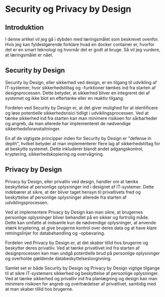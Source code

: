 # Security og Privacy by Design

## Introduktion

I denne artikel vil jeg gå i dybden med læringsmålet som beskrevet ovenfor. Hvis jeg kan fyldestgørende forklare hvad en docker container er, hvorfor det er en smart teknologi og hvornår det er godt at bruge. Så vil jeg vurdere, at læringsmålet er nået.

## Security by Design

Security by Design, eller sikkerhed ved design, er en tilgang til udvikling af IT-systemer, hvor sikkerhedstiltag og -funktioner tænkes ind fra starten af designprocessen. Dette betyder, at sikkerhed bliver en integreret del af systemet og ikke blot en eftertanke eller en reaktiv tilgang.

Fordelen ved Security by Design er, at det giver mulighed for at identificere og løse potentielle sikkerhedsrisici tidligt i udviklingsprocessen. Ved at tænke sikkerhed ind fra starten kan man minimere risikoen for sårbarheder og angreb, da man allerede har implementeret de nødvendige sikkerhedsforanstaltninger.

En af de vigtigste principper inden for Security by Design er "defense in depth", hvilket betyder at man implementerer flere lag af sikkerhedstiltag for at beskytte systemet. Dette inkluderer blandt andet adgangskontrol, kryptering, sikkerhedskopiering og overvågning.

## Privacy by Design

Privacy by Design, eller privatliv ved design, handler om at tænke beskyttelse af personlige oplysninger ind i designet af IT-systemer. Dette indebærer at sikre, at der bliver taget hensyn til privatlivets fred og beskyttelse af personlige oplysninger allerede fra starten af udviklingsprocessen.

Ved at implementere Privacy by Design kan man sikre, at brugernes personlige oplysninger bliver behandlet på en sikker og fortrolig måde. Dette kan omfatte at indsamle kun de nødvendige oplysninger, at anvende stærk kryptering, at give brugerne kontrol over deres data og at have klare retningslinjer for databehandling og -opbevaring.

Fordelen ved Privacy by Design er, at det skaber tillid hos brugerne og beskytter deres privatliv. Ved at tænke privatlivet ind fra starten af designprocessen kan man undgå potentielle brud på personlige oplysninger og overholde gældende databeskyttelseslovgivning.

Samlet set er både Security by Design og Privacy by Design vigtige tilgange til at sikre IT-systemers sikkerhed og beskyttelse af personlige oplysninger. Ved at tænke sikkerhed og privatliv ind fra planlægning og design kan man minimere risikoen for angreb og overtrædelser af privatlivet, samtidig med at man skaber tillid hos brugerne.
